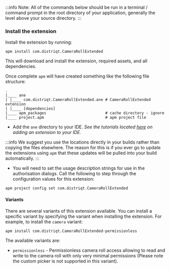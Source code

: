 


:::info 
Note: All of the commands below should be run in a terminal / command prompt in the root directory of your application, generally the level above your source directory.
:::


<SetupAPM />


### Install the extension 

Install the extension by running: 

```
apm install com.distriqt.CameraRollExtended
```

This will download and install the extension, required assets, and all dependencies.

Once complete `apm` will have created something like the following file structure: 

```
.
|____ ane
| |____ com.distriqt.CameraRollExtended.ane	# CameraRollExtended extension
| |____ [dependencies]
|____ apm_packages							# cache directory - ignore
|____ project.apm							# apm project file
```

- Add the `ane` directory to your IDE. *See the tutorials located [here](/docs/tutorials/getting-started) on adding an extension to your IDE.*

:::info
We suggest you use the locations directly in your builds rather than copying the files elsewhere. The reason for this is if you ever go to update the extensions using `apm` that these updates will be pulled into your build automatically.
:::


- You will need to set the usage description strings for use in the authorisation dialogs. Call the following to step through the configuration values for this extension:

```
apm project config set com.distriqt.CameraRollExtended
```


#### Variants

There are several variants of this extension available. You can install a specific variant by specifying the variant when installing the extension. For example, to install the `camera` variant:

```
apm install com.distriqt.CameraRollExtended-permissionless
```

The available variants are:
- `permissionless` - Permissionless camera roll access allowing to read and write to the camera roll with only very minimal permissions (Please note the custom picker is not supported in this variant).


